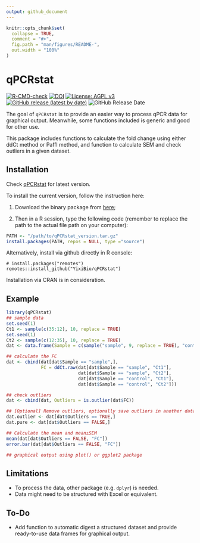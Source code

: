 ```yaml
---
output: github_document
---
```


<!-- README.md is generated from README.Rmd. Please edit that file -->

```r
knitr::opts_chunk$set(
  collapse = TRUE,
  comment = "#>",
  fig.path = "man/figures/README-",
  out.width = "100%"
)
```

# qPCRstat

<!-- badges: start -->

[![R-CMD-check](https://github.com/YixiBio/qPCRstat/actions/workflows/R-CMD-check.yaml/badge.svg)](https://github.com/YixiBio/qPCRstat/actions/workflows/R-CMD-check.yaml) [![DOI](https://zenodo.org/badge/513131897.svg)](https://zenodo.org/badge/latestdoi/513131897) [![License: AGPL v3](https://img.shields.io/badge/License-AGPL_v3-blue.svg)](https://www.gnu.org/licenses/agpl-3.0) [![GitHub release (latest by date)](https://img.shields.io/github/v/release/YixiBio/qPCRstat?label=latest&logo=release)](https://github.com/YixiBio/qPCRstat/releases/latest/) ![GitHub Release Date](https://img.shields.io/github/release-date/YixiBio/qPCRstat?logo=release-date)

<!-- badges: end -->

The goal of `qPCRstat` is to provide an easier way to process qPCR data for graphical output. Meanwhile, some functions included is generic and good for other use.

This package includes functions to calculate the fold change using either ddCt method or Paffl method, and function to calculate SEM and check outliers in a given dataset.

## Installation

Check [qPCRstat](https://dev.yiximeta.com/resources/documentation/code/Rpackage/qPCRstat/) for latest version.

To install the current version, follow the instruction here:

1.  Download the binary package from [here](https://dev.yiximeta.com/resources/code/Rpackage/qPCRstat/latest/);

2.  Then in a R session, type the following code (remember to replace the path to the actual file path on your computer):

``` r
PATH <- "/path/to/qPCRstat_version.tar.gz"
install.packages(PATH, repos = NULL, type ="source")
```

Alternatively, install via github directly in R console:

    # install.packages("remotes")
    remotes::install_github("YixiBio/qPCRstat")

Installation via CRAN is in consideration.

## Example

```r
library(qPCRstat)
## sample data
set.seed(1)
Ct1 <- sample(c(35:12), 10, replace = TRUE)
set.seed(1)
Ct2 <- sample(c(12:35), 10, replace = TRUE)
dat <- data.frame(Sample = c(sample("sample", 9, replace = TRUE), "control"), Ct1 = Ct1, Ct2 = Ct2)

## calculate the FC
dat <- cbind(dat[dat$Sample == "sample",], 
             FC = ddCt.raw(dat[dat$Sample == "sample", "Ct1"], 
                           dat[dat$Sample == "sample", "Ct2"], 
                           dat[dat$Sample == "control", "Ct1"],
                           dat[dat$Sample == "control", "Ct2"]))

## check outliers
dat <- cbind(dat, Outliers = is.outlier(dat$FC))

## [Optional] Remove outliers, optionally save outliers in another data frame. 
dat.outlier <- dat[dat$Outliers == TRUE,]
dat.pure <- dat[dat$Outliers == FALSE,]

## Calculate the mean and mean±SEM
mean(dat[dat$Outliers == FALSE, "FC"])
error.bar(dat[dat$Outliers == FALSE, "FC"])

## graphical output using plot() or ggplot2 package
```

## Limitations

-   To process the data, other package (e.g. `dplyr`) is needed.
-   Data might need to be structured with Excel or equivalent.

## To-Do

-   Add function to automatic digest a structured dataset and provide ready-to-use data frames for graphical output.
